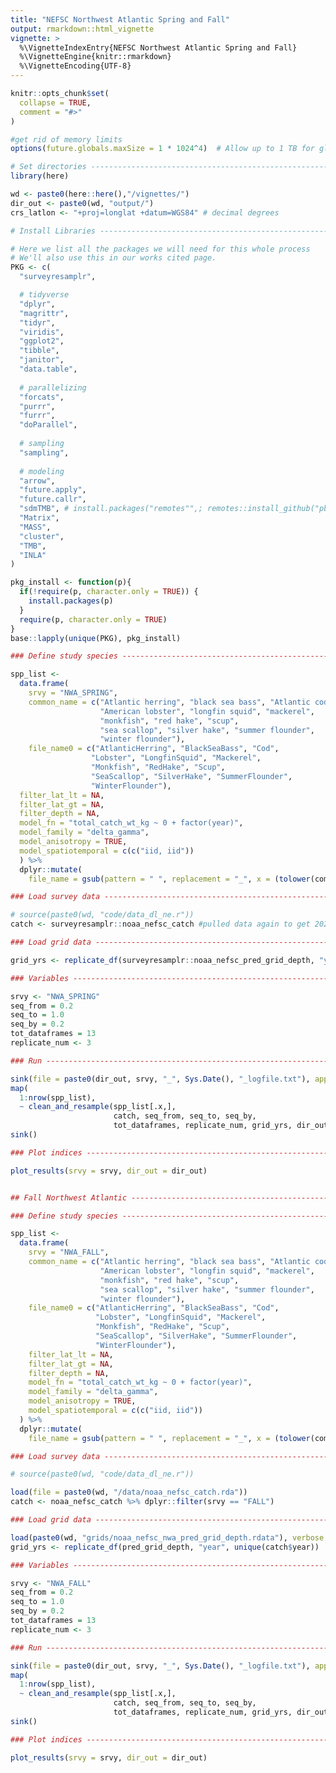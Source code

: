 ```yaml
---
title: "NEFSC Northwest Atlantic Spring and Fall"
output: rmarkdown::html_vignette
vignette: >
  %\VignetteIndexEntry{NEFSC Northwest Atlantic Spring and Fall}
  %\VignetteEngine{knitr::rmarkdown}
  %\VignetteEncoding{UTF-8}
---
```


```r
knitr::opts_chunk$set(
  collapse = TRUE,
  comment = "#>"
)
```

```r
#get rid of memory limits
options(future.globals.maxSize = 1 * 1024^4)  # Allow up to 1 TB for globals

# Set directories --------------------------------------------------------------
library(here)

wd <- paste0(here::here(),"/vignettes/")
dir_out <- paste0(wd, "output/")
crs_latlon <- "+proj=longlat +datum=WGS84" # decimal degrees

# Install Libraries ------------------------------------------------------------

# Here we list all the packages we will need for this whole process
# We'll also use this in our works cited page. 
PKG <- c(
  "surveyresamplr",

  # tidyverse
  "dplyr",
  "magrittr",
  "tidyr",
  "viridis",
  "ggplot2", 
  "tibble",
  "janitor", 
  "data.table", 
  
  # parallelizing
  "forcats",
  "purrr",
  "furrr", 
  "doParallel",
  
  # sampling
  "sampling",
  
  # modeling
  "arrow", 
  "future.apply", 
  "future.callr", 
  "sdmTMB", # install.packages("remotes"",; remotes::install_github("pbs-assess/sdmTMBextra", dependencies = TRUE",
  "Matrix", 
  "MASS",
  "cluster", 
  "TMB", 
  "INLA" 
)

pkg_install <- function(p){
  if(!require(p, character.only = TRUE)) {
    install.packages(p)
  }
  require(p, character.only = TRUE)
}
base::lapply(unique(PKG), pkg_install)

### Define study species -------------------------------------------------------

spp_list <- 
  data.frame(
    srvy = "NWA_SPRING",
    common_name = c("Atlantic herring", "black sea bass", "Atlantic cod", 
                    "American lobster", "longfin squid", "mackerel", 
                    "monkfish", "red hake", "scup", 
                    "sea scallop", "silver hake", "summer flounder", 
                    "winter flounder"),
    file_name0 = c("AtlanticHerring", "BlackSeaBass", "Cod", 
                  "Lobster", "LongfinSquid", "Mackerel", 
                  "Monkfish", "RedHake", "Scup", 
                  "SeaScallop", "SilverHake", "SummerFlounder", 
                  "WinterFlounder"), 
  filter_lat_lt = NA, 
  filter_lat_gt = NA, 
  filter_depth = NA, 
  model_fn = "total_catch_wt_kg ~ 0 + factor(year)",
  model_family = "delta_gamma",
  model_anisotropy = TRUE,
  model_spatiotemporal = c(c("iid, iid"))
  ) %>% 
  dplyr::mutate( 
    file_name = gsub(pattern = " ", replacement = "_", x = (tolower(common_name)))  )

### Load survey data -----------------------------------------------------------

# source(paste0(wd, "code/data_dl_ne.r"))
catch <- surveyresamplr::noaa_nefsc_catch #pulled data again to get 2024

### Load grid data -------------------------------------------------------------

grid_yrs <- replicate_df(surveyresamplr::noaa_nefsc_pred_grid_depth, "year", unique(catch$year))

### Variables ------------------------------------------------------------------

srvy <- "NWA_SPRING"
seq_from = 0.2
seq_to = 1.0
seq_by = 0.2 
tot_dataframes = 13
replicate_num <- 3

### Run ------------------------------------------------------------------------

sink(file = paste0(dir_out, srvy, "_", Sys.Date(), "_logfile.txt"), append=FALSE, split=TRUE)  # for screen and log
map(
  1:nrow(spp_list), 
  ~ clean_and_resample(spp_list[.x,], 
                       catch, seq_from, seq_to, seq_by, 
                       tot_dataframes, replicate_num, grid_yrs, dir_out, test = TRUE))
sink()

### Plot indices --------------------------------------------------------------

plot_results(srvy = srvy, dir_out = dir_out) 


## Fall Northwest Atlantic ---------------------------------------------------

### Define study species -------------------------------------------------------

spp_list <- 
  data.frame(
    srvy = "NWA_FALL",
    common_name = c("Atlantic herring", "black sea bass", "Atlantic cod", 
                    "American lobster", "longfin squid", "mackerel", 
                    "monkfish", "red hake", "scup", 
                    "sea scallop", "silver hake", "summer flounder", 
                    "winter flounder"),
    file_name0 = c("AtlanticHerring", "BlackSeaBass", "Cod", 
                   "Lobster", "LongfinSquid", "Mackerel", 
                   "Monkfish", "RedHake", "Scup", 
                   "SeaScallop", "SilverHake", "SummerFlounder", 
                   "WinterFlounder"), 
    filter_lat_lt = NA, 
    filter_lat_gt = NA, 
    filter_depth = NA, 
    model_fn = "total_catch_wt_kg ~ 0 + factor(year)",
    model_family = "delta_gamma",
    model_anisotropy = TRUE,
    model_spatiotemporal = c(c("iid, iid"))
  ) %>% 
  dplyr::mutate( 
    file_name = gsub(pattern = " ", replacement = "_", x = (tolower(common_name)))  )

### Load survey data -----------------------------------------------------------

# source(paste0(wd, "code/data_dl_ne.r"))

load(file = paste0(wd, "/data/noaa_nefsc_catch.rda"))
catch <- noaa_nefsc_catch %>% dplyr::filter(srvy == "FALL")

### Load grid data -------------------------------------------------------------

load(paste0(wd, "grids/noaa_nefsc_nwa_pred_grid_depth.rdata"), verbose = TRUE)
grid_yrs <- replicate_df(pred_grid_depth, "year", unique(catch$year))

### Variables ------------------------------------------------------------------

srvy <- "NWA_FALL"
seq_from = 0.2
seq_to = 1.0
seq_by = 0.2 
tot_dataframes = 13
replicate_num <- 3

### Run ------------------------------------------------------------------------

sink(file = paste0(dir_out, srvy, "_", Sys.Date(), "_logfile.txt"), append=FALSE, split=TRUE)  # for screen and log
map(
  1:nrow(spp_list), 
  ~ clean_and_resample(spp_list[.x,], 
                       catch, seq_from, seq_to, seq_by, 
                       tot_dataframes, replicate_num, grid_yrs, dir_out, test = TRUE))
sink()

### Plot indices --------------------------------------------------------------

plot_results(srvy = srvy, dir_out = dir_out) 


```

